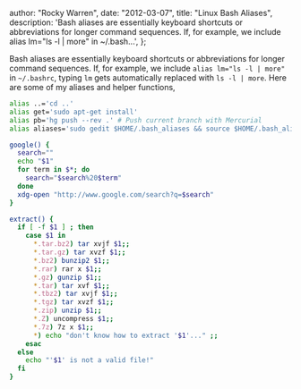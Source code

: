 
  author: "Rocky Warren",
  date: "2012-03-07",
  title: "Linux Bash Aliases",
  description:
    'Bash aliases are essentially keyboard shortcuts or abbreviations for longer command sequences. If, for example, we include alias lm="ls -l | more" in ~/.bash...',
};


Bash aliases are essentially keyboard shortcuts or abbreviations for longer command sequences. If, for example, we include `alias lm="ls -l | more"` in `~/.bashrc`, typing `lm` gets automatically replaced with `ls -l | more`. Here are some of my aliases and helper functions,

```bash
alias ..='cd ..'
alias get='sudo apt-get install'
alias pb='hg push --rev .' # Push current branch with Mercurial
alias aliases='sudo gedit $HOME/.bash_aliases && source $HOME/.bash_aliases' # Open aliases for editing and source afterward

google() {
  search=""
  echo "$1"
  for term in $*; do
    search="$search%20$term"
  done
  xdg-open "http://www.google.com/search?q=$search"
}

extract() {
  if [ -f $1 ] ; then
    case $1 in
      *.tar.bz2) tar xvjf $1;;
      *.tar.gz) tar xvzf $1;;
      *.bz2) bunzip2 $1;;
      *.rar) rar x $1;;
      *.gz) gunzip $1;;
      *.tar) tar xvf $1;;
      *.tbz2) tar xvjf $1;;
      *.tgz) tar xvzf $1;;
      *.zip) unzip $1;;
      *.Z) uncompress $1;;
      *.7z) 7z x $1;;
      *) echo "don't know how to extract '$1'..." ;;
    esac
  else
    echo "'$1' is not a valid file!"
  fi
}
```
